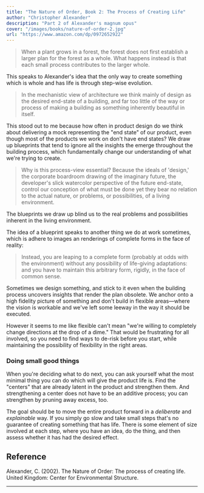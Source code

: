 ```yaml
---
title: "The Nature of Order, Book 2: The Process of Creating Life"
author: "Christopher Alexander"
description: "Part 2 of Alexander's magnum opus"
cover: "/images/books/nature-of-order-2.jpg"
url: "https://www.amazon.com/dp/0972652922"
---
```


<Blockquote>
  When a plant grows in a forest, the forest does not first establish a larger
  plan for the forest as a whole. What happens instead is that each small
  process contributes to the larger whole.
</Blockquote>

This speaks to Alexander's idea that the only way to create something which is whole and has life is through step-wise evolution.

<Blockquote>
  In the mechanistic view of architecture we think mainly of design as the
  desired end-state of a building, and far too little of the way or process of
  making a building as something inherently beautiful in itself.
</Blockquote>

This stood out to me because how often in product design do we think about delivering a mock representing the "end state" of our product, even though most of the products we work on don't have end states? We draw up blueprints that tend to ignore all the insights the emerge throughout the building process, which fundamentally change our understanding of what we're trying to create.

<Blockquote>
  Why is this process-view essential? Because the ideals of 'design,' the
  corporate boardroom drawing of the imaginary future, the developer's slick
  watercolor perspective of the future end-state, control our conception of what
  must be done yet they bear no relation to the actual nature, or problems, or
  possibilities, of a living environment.
</Blockquote>

The blueprints we draw up blind us to the real problems and possibilities inherent in the living environment.

The idea of a blueprint speaks to another thing we do at work sometimes, which is adhere to images an renderings of complete forms in the face of reality:

<Blockquote>
  Instead, you are leaping to a complete form (probably at odds with the
  environment) without any possibility of life-giving adaptations: and you have
  to maintain this arbitrary form, rigidly, in the face of common sense.
</Blockquote>

Sometimes we design something, and stick to it even when the building process uncovers insights that render the plan obsolete. We anchor onto a high fidelity picture of something and don't build in flexible areas—where the vision is workable and we've left some leeway in the way it should be executed.

However it seems to me like flexible can't mean "we're willing to completely change directions at the drop of a dime." That would be frustrating for all involved, so you need to find ways to de-risk before you start, while maintaining the possibility of flexibility in the right areas.

### Doing small good things

When you're deciding what to do next, you can ask yourself what the most minimal thing you can do which will give the product life is. Find the "centers" that are already latent in the product and strengthen them. And strengthening a center does not have to be an additive process; you can strengthen by pruning away excess, too.

The goal should be to move the entire product forward in a _deliberate_ and _explainable_ way. If you simply go slow and take small steps that's no guarantee of creating something that has life. There is some element of size involved at each step, where you have an idea, do the thing, and then assess whether it has had the desired effect.

<HrSection />

## Reference

Alexander, C. (2002). The Nature of Order: The process of creating life. United Kingdom: Center for Environmental Structure.

---
